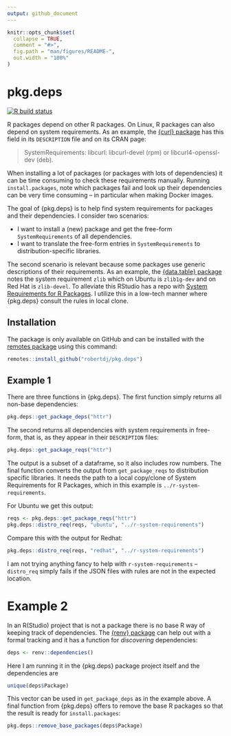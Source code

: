 ```yaml
---
output: github_document
---
```


<!-- README.md is generated from README.Rmd. Please edit that file -->

```r
knitr::opts_chunk$set(
  collapse = TRUE,
  comment = "#>",
  fig.path = "man/figures/README-",
  out.width = "100%"
)
```

pkg.deps
========

<!-- badges: start -->
[![R build status](https://github.com/robertdj/pkg.deps/workflows/R-CMD-check/badge.svg)](https://github.com/robertdj/pkg.deps/actions)
<!-- badges: end -->

R packages depend on other R packages.
On Linux, R packages can also depend on system requirements.
As an example, the [{curl} package](https://cran.r-project.org/package=curl) has this field in its `DESCRIPTION` file and on its CRAN page:

> SystemRequirements: libcurl: libcurl-devel (rpm) or libcurl4-openssl-dev (deb).

When installing a lot of packages (or packages with lots of dependencies) it can be time consuming to check these requirements manually.
Running `install.packages`, note which packages fail and look up their dependencies can be very time consuming -- in particular when making Docker images.

The goal of {pkg.deps} is to help find system requirements for packages and their dependencies.
I consider two scenarios:

- I want to install a (new) package and get the free-form `SystemRequirements` of all dependencies.
- I want to translate the free-form entries in `SystemRequirements` to distribution-specific libraries.

The second scenario is relevant because some packages use generic descriptions of their requirements. 
As an example, the [{data.table} package](https://cran.r-project.org/package=data.table) notes the system requirement `zlib` which on Ubuntu is `zlib1g-dev` and on Red Hat is `zlib-devel`.
To alleviate this RStudio has a repo with [System Requirements for R Packages](https://github.com/rstudio/r-system-requirements).
I utilize this in a low-tech manner where {pkg.deps} consult the rules in local clone.


## Installation

The package is only available on GitHub and can be installed with the [remotes package](https://remotes.r-lib.org) using this command:

``` r
remotes::install_github("robertdj/pkg.deps")
```

## Example 1

There are three functions in {pkg.deps}.
The first function simply returns all non-base dependencies:

```r
pkg.deps::get_package_deps("httr")
```

The second returns all dependencies with system requirements in free-form, that is, as they appear in their `DESCRIPTION` files:

```r
pkg.deps::get_package_reqs("httr")
```

The output is a subset of a dataframe, so it also includes row numbers.
The final function converts the output from `get_package_reqs` to distribution specific libraries.
It needs the path to a local copy/clone of System Requirements for R Packages, which in this example is `../r-system-requirements`.

For Ubuntu we get this output:

```r
reqs <- pkg.deps::get_package_reqs("httr")
pkg.deps::distro_req(reqs, "ubuntu", "../r-system-requirements")
```

Compare this with the output for Redhat:

```r
pkg.deps::distro_req(reqs, "redhat", "../r-system-requirements")
```

I am not trying anything fancy to help with `r-system-requirements` -- `distro_req` simply fails if the JSON files with rules are not in the expected location.


# Example 2

In an R(Studio) project that is not a package there is no base R way of keeping track of dependencies.
The [{renv} package](https://cran.r-project.org/package=renv) can help out with a formal tracking and it has a function for *discovering* dependencies:

```r
deps <- renv::dependencies()
```

Here I am running it in the {pkg.deps} package project itself and the dependencies are

```r
unique(deps$Package)
```

This vector can be used in `get_package_deps` as in the example above.
A final function from {pkg.deps} offers to remove the base R packages so that the result is ready for `install.packages`:

```r
pkg.deps::remove_base_packages(deps$Package)
```

